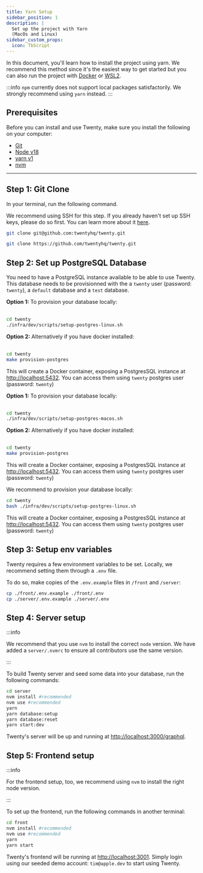 ```yaml
---
title: Yarn Setup
sidebar_position: 1
description: |
  Set up the project with Yarn
  (MacOs and Linux)
sidebar_custom_props:
  icon: TbScript
---
```


In this document, you'll learn how to install the project using yarn. We recommend this method since it's the easiest way to get started but you can also run the project with [Docker](/contributor/local-setup/docker-setup) or [WSL2](/contributor/local-setup/wsl-setup).  

:::info
`npm` currently does not support local packages satisfactorily. We strongly recommend using `yarn` instead.
:::

## Prerequisites

Before you can install and use Twenty, make sure you install the following on your computer:
- [Git](https://git-scm.com/book/en/v2/Getting-Started-Installing-Git)
- [Node v18](https://nodejs.org/en/download) 
- [yarn v1](https://classic.yarnpkg.com/lang/en/docs/install/) 
- [nvm](https://github.com/nvm-sh/nvm/blob/master/README.md)

---

## Step 1: Git Clone

In your terminal, run the following command. 

We recommend using SSH for this step. If you already haven't set up SSH keys, please do so first. You can learn more about it [here](https://docs.github.com/en/authentication/connecting-to-github-with-ssh/about-ssh). 

<Tabs>
<TabItem value="ssh" label="SSH (Recommended)" default>

```bash
git clone git@github.com:twentyhq/twenty.git
```
</TabItem>
<TabItem value="https" label="HTTPS" >

```bash
git clone https://github.com/twentyhq/twenty.git
```

</TabItem>
</Tabs>


## Step 2: Set up PostgreSQL Database
You need to have a PostgreSQL instance available to be able to use Twenty.
This database needs to be provisionned with the a `twenty` user (password: `twenty`), a `default` database and a `test` database.

<Tabs>
<TabItem value="linux" label="Linux" default>
<b>Option 1:</b> To provision your database locally:
<br /><br />

```bash
cd twenty
./infra/dev/scripts/setup-postgres-linux.sh
```

<b>Option 2:</b> Alternatively if you have docker installed:
<br /><br />

```bash
cd twenty
make provision-postgres
```
This will create a Docker container, exposing a PostgresSQL instance at [http://localhost:5432](http://localhost:5432).
You can access them using `twenty` postgres user (password: `twenty`)
  </TabItem>
  <TabItem value="mac-os" label="Mac OS" default>

<b>Option 1:</b> To provision your database locally:
<br /><br />

```bash
cd twenty
./infra/dev/scripts/setup-postgres-macos.sh
```

<b>Option 2:</b> Alternatively if you have docker installed:
<br /><br />

```bash
cd twenty
make provision-postgres
```
This will create a Docker container, exposing a PostgresSQL instance at [http://localhost:5432](http://localhost:5432).
You can access them using `twenty` postgres user (password: `twenty`)

  </TabItem>
  <TabItem value="wsl" label="Windows (WSL)">

We recommend to provision your database locally:
```bash
cd twenty
bash ./infra/dev/scripts/setup-postgres-linux.sh
```
This will create a Docker container, exposing a PostgresSQL instance at [http://localhost:5432](http://localhost:5432).
You can access them using `twenty` postgres user (password: `twenty`)
  </TabItem>
</Tabs>


## Step 3: Setup env variables

Twenty requires a few environment variables to be set. Locally, we recommend setting them through a `.env` file.

To do so, make copies of the `.env.example` files in `/front` and `/server`:
```bash
cp ./front/.env.example ./front/.env
cp ./server/.env.example ./server/.env
```

## Step 4: Server setup

:::info

We recommend that you use `nvm` to install the correct `node` version. We have added a `server/.nvmrc` to ensure all contributors use the same version.

:::

To build Twenty server and seed some data into your database, run the following commands:
```bash
cd server
nvm install #recommended
nvm use #recommended 
yarn
yarn database:setup
yarn database:reset
yarn start:dev
```

Twenty's server will be up and running at [http://localhost:3000/graphql](http://localhost:3000/graphql).

## Step 5: Frontend setup

:::info

For the frontend setup, too, we recommend using `nvm` to install the right node version. 

:::

To set up the frontend, run the following commands in another terminal:

```bash
cd front
nvm install #recommended
nvm use #recommended 
yarn
yarn start
```

Twenty's frontend will be running at [http://localhost:3001](http://localhost:3001). Simply login using our seeded demo account: `tim@apple.dev` to start using Twenty.


